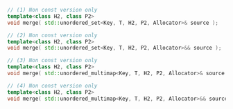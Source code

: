 ```cpp
// (1) Non const version only
template<class H2, class P2>
void merge( std::unordered_set<Key, T, H2, P2, Allocator>& source );

// (2) Non const version only
template<class H2, class P2>
void merge( std::unordered_set<Key, T, H2, P2, Allocator>&& source );

// (3) Non const version only
template<class H2, class P2>
void merge( std::unordered_multimap<Key, T, H2, P2, Allocator>& source );

// (4) Non const version only
template<class H2, class P2>
void merge( std::unordered_multimap<Key, T, H2, P2, Allocator>&& source );
```